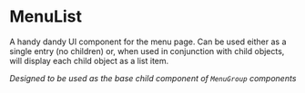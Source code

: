 


# MenuList
A handy dandy UI component for the menu page. Can be used either as a single entry (no children) or, when used in conjunction with child objects, will display each child object as a list item.

*Designed to be used as the base child component of `MenuGroup` components*


<Canvas />
<Controls />